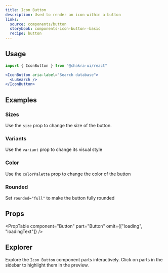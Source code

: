 ```yaml
---
title: Icon Button
description: Used to render an icon within a button
links:
  source: components/button
  storybook: components-icon-button--basic
  recipe: button
---
```


<ExampleTabs name="icon-button-basic" />

## Usage

```jsx
import { IconButton } from "@chakra-ui/react"
```

```jsx
<IconButton aria-label="Search database">
  <LuSearch />
</IconButton>
```

## Examples

### Sizes

Use the `size` prop to change the size of the button.

<ExampleTabs name="icon-button-with-sizes" />

### Variants

Use the `variant` prop to change its visual style

<ExampleTabs name="icon-button-with-variants" />

### Color

Use the `colorPalette` prop to change the color of the button

<ExampleTabs name="icon-button-with-colors" />

### Rounded

Set `rounded="full"` to make the button fully rounded

<ExampleTabs name="icon-button-rounded" />

## Props

<PropTable component="Button" part="Button" omit={["loading", "loadingText"]} />

## Explorer

Explore the `Icon Button` component parts interactively. Click on parts in the
sidebar to highlight them in the preview.

<Explorer name="icon-button-basic" />
